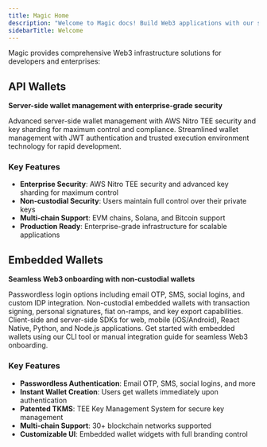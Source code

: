 ```yaml
---
title: Magic Home
description: "Welcome to Magic docs! Build Web3 applications with our server-side wallet management solutions and embedded wallet infrastructure."
sidebarTitle: Welcome
---
```


Magic provides comprehensive Web3 infrastructure solutions for developers and enterprises:

## API Wallets

**Server-side wallet management with enterprise-grade security**

<CardGroup cols={2}>
<Card title="Core API" icon="server" href="/docs/api-wallets/core-api/overview">
Advanced server-side wallet management with AWS Nitro TEE security and key sharding for maximum control and compliance.
</Card>

<Card title="Express API" icon="rocket" href="/docs/api-wallets/express-api/overview">
Streamlined wallet management with JWT authentication and trusted execution environment technology for rapid development.
</Card>
</CardGroup>

### Key Features

- **Enterprise Security**: AWS Nitro TEE security and advanced key sharding for maximum control
- **Non-custodial Security**: Users maintain full control over their private keys
- **Multi-chain Support**: EVM chains, Solana, and Bitcoin support
- **Production Ready**: Enterprise-grade infrastructure for scalable applications

## Embedded Wallets

**Seamless Web3 onboarding with non-custodial wallets**

<CardGroup cols={2}>
<Card title="Authentication" icon="key" href="/docs/embedded-wallet/authentication/overview">
Passwordless login options including email OTP, SMS, social logins, and custom IDP integration.
</Card>

<Card title="Wallets" icon="wallet" href="/docs/embedded-wallet/wallets/overview">
Non-custodial embedded wallets with transaction signing, personal signatures, fiat on-ramps, and key export capabilities.
</Card>

<Card title="SDKs" icon="code" href="/docs/embedded-wallet/api/overview">
Client-side and server-side SDKs for web, mobile (iOS/Android), React Native, Python, and Node.js applications.
</Card>

<Card title="Quickstart" icon="bolt" href="/docs/embedded-wallet/quickstart/overview">
Get started with embedded wallets using our CLI tool or manual integration guide for seamless Web3 onboarding.
</Card>
</CardGroup>

### Key Features

- **Passwordless Authentication**: Email OTP, SMS, social logins, and more
- **Instant Wallet Creation**: Users get wallets immediately upon authentication
- **Patented TKMS**: TEE Key Management System for secure key management
- **Multi-chain Support**: 30+ blockchain networks supported
- **Customizable UI**: Embedded wallet widgets with full branding control


